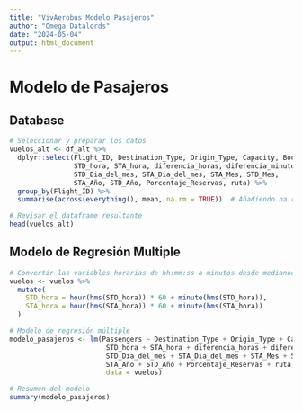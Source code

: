 ```yaml
---
title: "VivAerobus Modelo Pasajeros"
author: "Omega Datalords"
date: "2024-05-04"
output: html_document
---
```


# Modelo de Pasajeros

## Database
```r
# Seleccionar y preparar los datos
vuelos_alt <- df_alt %>%
  dplyr::select(Flight_ID, Destination_Type, Origin_Type, Capacity, Bookings, 
                STD_hora, STA_hora, diferencia_horas, diferencia_minutos, 
                STD_Dia_del_mes, STA_Dia_del_mes, STA_Mes, STD_Mes, 
                STA_Año, STD_Año, Porcentaje_Reservas, ruta) %>%
  group_by(Flight_ID) %>%
  summarise(across(everything(), mean, na.rm = TRUE))  # Añadiendo na.rm = TRUE para manejar NA

# Revisar el dataframe resultante
head(vuelos_alt)
```

## Modelo de Regresión Multiple 

```r
# Convertir las variables horarias de hh:mm:ss a minutos desde medianoche
vuelos <- vuelos %>%
  mutate(
    STD_hora = hour(hms(STD_hora)) * 60 + minute(hms(STD_hora)),
    STA_hora = hour(hms(STA_hora)) * 60 + minute(hms(STA_hora))
  )
```


```r
# Modelo de regresión múltiple
modelo_pasajeros <- lm(Passengers ~ Destination_Type + Origin_Type + Capacity + Bookings + 
                        STD_hora + STA_hora + diferencia_horas + diferencia_minutos + 
                        STD_Dia_del_mes + STA_Dia_del_mes + STA_Mes + STD_Mes + 
                        STA_Año + STD_Año + Porcentaje_Reservas + ruta, 
                        data = vuelos)

# Resumen del modelo
summary(modelo_pasajeros)
```



